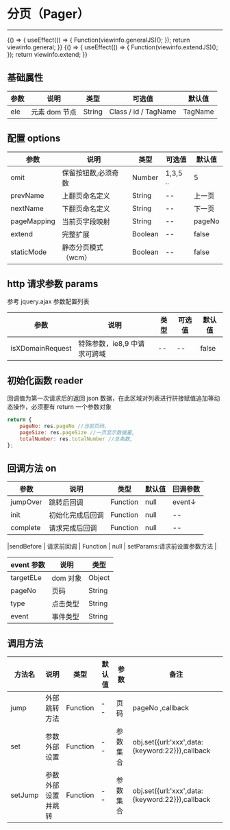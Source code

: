 
# 分页（Pager）

---

<Meta title="复用组件/分页(Pager)" />

<Canvas>
    <Story
        name="基础"
        height="150px"
        parameters={{
            docs: {
                source: { code: `${viewinfo.general}${viewinfo.generalJS}` },
            },
        }}
    >
        {() => {
            useEffect(() => {
                Function(viewinfo.generalJS)();
            });
            return viewinfo.general;
        }}
    </Story>
</Canvas>

<Canvas>
    <Story
        name="扩展"
        height="150px"
        parameters={{
            docs: {
                source: { code: `${viewinfo.extend}${viewinfo.extendJS}` },
            },
        }}
    >
        {() => {
            useEffect(() => {
                Function(viewinfo.extendJS)();
            });
            return viewinfo.extend;
        }}
    </Story>
</Canvas>

## 基础属性

| 参数 | 说明          | 类型   | 可选值               | 默认值  |
| ---- | ------------- | ------ | -------------------- | ------- |
| ele  | 元素 dom 节点 | String | Class / id / TagName | TagName |

## 配置 options

| 参数        | 说明                | 类型    | 可选值   | 默认值 |
| ----------- | ------------------- | ------- | -------- | ------ |
| omit        | 保留按钮数,必须奇数 | Number  | 1,3,5 .. | 5      |
| prevName    | 上翻页命名定义      | String  | --       | 上一页 |
| nextName    | 下翻页命名定义      | String  | --       | 下一页 |
| pageMapping | 当前页字段映射      | String  | --       | pageNo |
| extend      | 完整扩展            | Boolean | --       | false  |
| staticMode  | 静态分页模式（wcm） | Boolean | --       | false  |

## http 请求参数 params

参考 jquery.ajax 参数配置列表

| 参数             | 说明                         | 类型 | 可选值 | 默认值 |
| ---------------- | ---------------------------- | ---- | ------ | ------ |
| isXDomainRequest | 特殊参数，ie8,9 中请求可跨域 | --   | --     | false  |

## 初始化函数 reader

回调值为第一次请求后的返回 json 数据，在此区域对列表进行拼接赋值追加等动态操作，必须要有 return 一个参数对象

```javascript
return {
    pageNo: res.pageNo //当前页码,
    pageSize: res.pageSize //一页显示数据量,
    totalNumber: res.totalNumber //总条数,
};
```

## 回调方法 on

| 参数     | 说明             | 类型     | 默认值 | 回调参数 |
| -------- | ---------------- | -------- | ------ | -------- |
| jumpOver | 跳转后回调       | Function | null   | event↓   |
| init     | 初始化完成后回调 | Function | null   | --       |
| complete | 请求完成后回调   | Function | null   | --       |

|sendBefore | 请求前回调 | Function | null | setParams:请求前设置参数方法 |

| event 参数 | 说明     | 类型   |
| ---------- | -------- | ------ |
| targetELe  | dom 对象 | Object |
| pageNo     | 页码     | String |
| type       | 点击类型 | String |
| event      | 事件类型 | String |

## 调用方法

| 方法名  | 说明               | 类型     | 默认值 | 参数     | 备注                                            |
| ------- | ------------------ | -------- | ------ | -------- | ----------------------------------------------- |
| jump    | 外部跳转方法       | Function | --     | 页码     | pageNo ,callback                                |
| set     | 参数外部设置       | Function | --     | 参数集合 | obj.set({url:'xxx',data:{keyword:22}}),callback |
| setJump | 参数外部设置并跳转 | Function | --     | 参数集合 | obj.set({url:'xxx',data:{keyword:22}}),callback |
